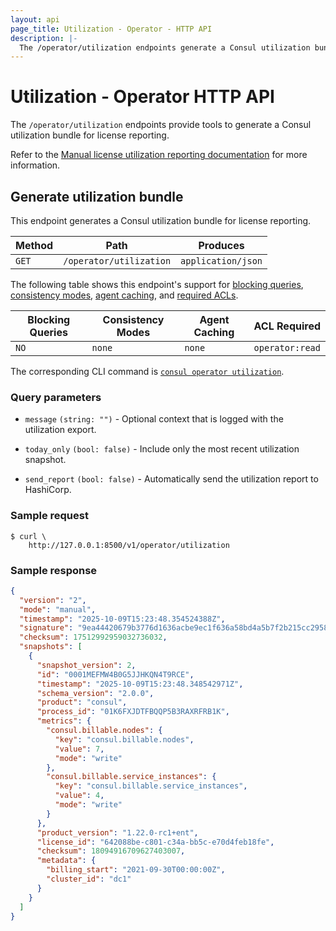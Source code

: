 ```yaml
---
layout: api
page_title: Utilization - Operator - HTTP API
description: |-
  The /operator/utilization endpoints generate a Consul utilization bundle for license reporting.
---
```


# Utilization - Operator HTTP API

<EnterpriseAlert />

The `/operator/utilization` endpoints provide tools to generate a Consul utilization bundle for license reporting.

Refer to the [Manual license utilization reporting documentation](/consul/docs/enterprise/license/reporting#manual-license-utilization-reporting) for more information.

## Generate utilization bundle

This endpoint generates a Consul utilization bundle for license reporting.

| Method | Path                           | Produces           |
| ------ | ------------------------------ | ------------------ |
| `GET` | `/operator/utilization`         | `application/json` |

The following table shows this endpoint's support for
[blocking queries](/consul/api-docs/features/blocking),
[consistency modes](/consul/api-docs/features/consistency),
[agent caching](/consul/api-docs/features/caching), and
[required ACLs](/consul/api-docs/api-structure#authentication).

| Blocking Queries | Consistency Modes | Agent Caching | ACL Required    |
| ---------------- | ----------------- | ------------- | --------------- |
| `NO`             | `none`            | `none`        | `operator:read` |

The corresponding CLI command is [`consul operator utilization`](/consul/commands/operator/utilization).


### Query parameters

- `message`  `(string: "")` - Optional context that is logged with the utilization export.

- `today_only` `(bool: false)` - Include only the most recent utilization snapshot.

- `send_report` `(bool: false)` - Automatically send the utilization report to HashiCorp.

### Sample request

```shell-session
$ curl \
    http://127.0.0.1:8500/v1/operator/utilization
```

### Sample response

```json
{
  "version": "2",
  "mode": "manual",
  "timestamp": "2025-10-09T15:23:48.354524388Z",
  "signature": "9ea44420679b3776d1636acbe9ec1f636a58bd4a5b7f2b215cc2958084ded505",
  "checksum": 17512992959032736032,
  "snapshots": [
    {
      "snapshot_version": 2,
      "id": "0001MEFMW4B0G5JJHKQN4T9RCE",
      "timestamp": "2025-10-09T15:23:48.348542971Z",
      "schema_version": "2.0.0",
      "product": "consul",
      "process_id": "01K6FXJDTFBQQP5B3RAXRFRB1K",
      "metrics": {
        "consul.billable.nodes": {
          "key": "consul.billable.nodes",
          "value": 7,
          "mode": "write"
        },
        "consul.billable.service_instances": {
          "key": "consul.billable.service_instances",
          "value": 4,
          "mode": "write"
        }
      },
      "product_version": "1.22.0-rc1+ent",
      "license_id": "642088be-c801-c34a-bb5c-e70d4feb18fe",
      "checksum": 18094916709627403007,
      "metadata": {
        "billing_start": "2021-09-30T00:00:00Z",
        "cluster_id": "dc1"
      }
    }
  ]
}
```

